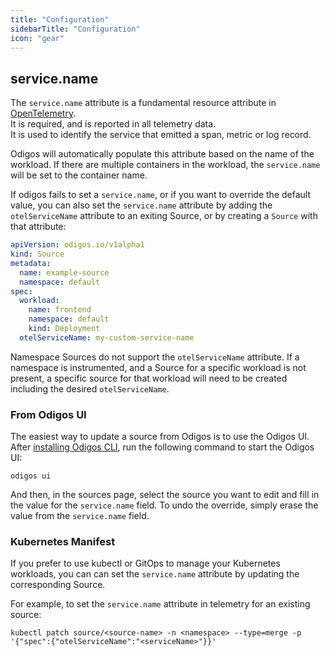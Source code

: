 ```yaml
---
title: "Configuration"
sidebarTitle: "Configuration"
icon: "gear"
---
```


## service.name

The `service.name` attribute is a fundamental resource attribute in [OpenTelemetry](https://opentelemetry.io/docs/specs/semconv/resource/#service).<br />
It is required, and is reported in all telemetry data.<br />
It is used to identify the service that emitted a span, metric or log record.

Odigos will automatically populate this attribute based on the name of the workload. If there are multiple containers in the workload, the `service.name` will be set to the container name.

If odigos fails to set a `service.name`, or if you want to override the default value, you can also set the `service.name` attribute by adding the `otelServiceName` attribute to an exiting Source, or by creating a `Source` with that attribute:
```yaml
apiVersion: odigos.io/v1alpha1
kind: Source
metadata:
  name: example-source
  namespace: default
spec:
  workload:
    name: frontend
    namespace: default
    kind: Deployment
  otelServiceName: my-custom-service-name
```

Namespace Sources do not support the `otelServiceName` attribute. If a namespace is instrumented, and a Source for a specific workload is not present, a specific source for that workload will need to be created including the desired `otelServiceName`.

### From Odigos UI


The easiest way to update a source from Odigos is to use the Odigos UI.<br />
After [installing Odigos CLI](/setup/installation), run the following command to start the Odigos UI:

```shell
odigos ui
```

And then, in the sources page, select the source you want to edit and fill in the value for the `service.name` field.
To undo the override, simply erase the value from the `service.name` field.

### Kubernetes Manifest

If you prefer to use kubectl or GitOps to manage your Kubernetes workloads, you can can set the `service.name` attribute by updating the corresponding Source.

For example, to set the `service.name` attribute in telemetry for an existing source:

```shell
kubectl patch source/<source-name> -n <namespace> --type=merge -p '{"spec":{"otelServiceName":"<serviceName>"}}'
```

